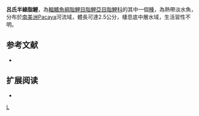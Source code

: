 {{Speciesbox 
| taxon = Hemigrammus luelingi
| status = NE
| status_system = IUCN3.1
| authority =  [[Géry|Géry]], 1964
| synonyms = 
}}
'''呂氏半線脂鯉'''，為[[輻鰭魚綱|輻鰭魚綱]][[脂鯉目|脂鯉目]][[脂鯉亞目|脂鯉亞目]][[脂鯉科|脂鯉科]]的其中一個[[種|種]]，為熱帶淡水魚，分布於[[南美洲|南美洲]]Pacaya河流域，體長可達2.5公分，棲息底中層水域，生活習性不明。

==参考文献==
{{refbegin}}
*{{FishBase_species|genus=Hemigrammus|species=luelingi |year=2013|month=12}}
{{refend}}

== 扩展阅读 ==
{{refbegin}}
*{{wikispecies-inline|Hemigrammus luelingi |呂氏半線脂鯉}}
{{refend}}
{{Taxonbar|from=Q6411474}}

[[Category:半線脂鯉屬|L]]


{{魚類小作品}}